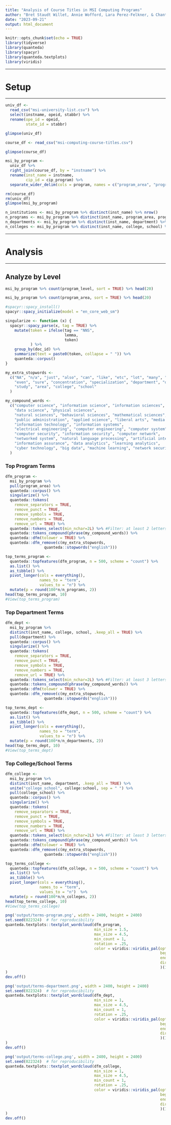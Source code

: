 ```yaml
---
title: "Analysis of Course Titles in MSI Computing Programs"
author: "Bret Staudt Willet, Annie Wofford, Lara Perez-Felkner, & Chantra Nhien"
date: "2023-09-21"
output: html_document
---
```


```r
knitr::opts_chunk$set(echo = TRUE)
library(tidyverse)
library(quanteda)
library(spacyr)
library(quanteda.textplots)
library(viridis)
```

---

# Setup

---

```r
univ_df <- 
  read_csv("msi-university-list.csv") %>%
  select(instname, opeid, stabbr) %>%
  rename(ope_id = opeid,
         state_id = stabbr)
```

```r
glimpse(univ_df)
```

```r
course_df <- read_csv("msi-computing-course-titles.csv")
```

```r
glimpse(course_df)
```

```r
msi_by_program <-
  univ_df %>%
  right_join(course_df, by = "instname") %>%
  rename(inst_name = instname,
         cip_id = cip_program) %>%
  separate_wider_delim(cols = program, names = c("program_area", "program_level"), delim = " - ")
```

```r
rm(course_df)
rm(univ_df)
glimpse(msi_by_program)
```

```r
n_institutions <- msi_by_program %>% distinct(inst_name) %>% nrow()
n_programs <- msi_by_program %>% distinct(inst_name, program_area, program_level) %>% nrow()
n_departments <- msi_by_program %>% distinct(inst_name, department) %>% nrow()
n_colleges <- msi_by_program %>% distinct(inst_name, college, school) %>% nrow()
```


---

# Analysis

---

## Analyze by Level

```r
msi_by_program %>% count(program_level, sort = TRUE) %>% head(20)
```

```r
msi_by_program %>% count(program_area, sort = TRUE) %>% head(20)
```

```r
#spacyr::spacy_install()
spacyr::spacy_initialize(model = "en_core_web_sm")
```

```r
singularize <- function (x) {
  spacyr::spacy_parse(x, tag = TRUE) %>%
    mutate(token = ifelse(tag == "NNS",
                          lemma,
                          token)
           ) %>%
    group_by(doc_id) %>% 
    summarize(text = paste0(token, collapse = " ")) %>%
    quanteda::corpus()
}
```

```r
my_extra_stopwords <-
  c("NA", "n/a", "just", "also", "can", "like", "etc", "lot", "many", "much", 
    "even", "sure", "concentration", "specialization", "department", "division",
    "study", "area", "college", "school"
  )

my_compound_words <- 
  c("computer science", "information science", "information sciences",
    "data science", "physical sciences",
    "natural sciences", "behavioral sciences", "mathematical sciences", 
    "public administration", "applied science", "liberal arts", "media arts",
    "information technology", "information systems", 
    "electrical engineering", "computer engineering", "computer system", 
    "computer security", "information security", "computer network",
    "networked system", "natural language processing", "artificial intelligence",
    "information assurance", "data analytics", "learning analytics", 
    "cyber technology", "big data", "machine learning", "network security"
  )
```

### Top Program Terms

```r
dfm_program <-
  msi_by_program %>%
  pull(program_area) %>% 
  quanteda::corpus() %>%
  singularize() %>%
  quanteda::tokens(
    remove_separators = TRUE,
    remove_punct = TRUE,
    remove_symbols = TRUE,
    remove_numbers = TRUE,
    remove_url = TRUE) %>%
  quanteda::tokens_select(min_nchar=2L) %>% #Filter: at least 2 letters 
  quanteda::tokens_compound(phrase(my_compound_words)) %>%
  quanteda::dfm(tolower = TRUE) %>% 
  quanteda::dfm_remove(c(my_extra_stopwords,
                 quanteda::stopwords("english")))

top_terms_program <- 
  quanteda::topfeatures(dfm_program, n = 500, scheme = "count") %>%
  as.list() %>%
  as_tibble() %>%
  pivot_longer(cols = everything(), 
               names_to = "term", 
               values_to = "n") %>%
  mutate(p = round(100*n/n_programs, 2))
head(top_terms_program, 10)
#View(top_terms_program)
```

### Top Department Terms

```r
dfm_dept <-
  msi_by_program %>%
  distinct(inst_name, college, school, .keep_all = TRUE) %>%
  pull(department) %>% 
  quanteda::corpus() %>%
  singularize() %>%
  quanteda::tokens(
    remove_separators = TRUE,
    remove_punct = TRUE,
    remove_symbols = TRUE,
    remove_numbers = TRUE,
    remove_url = TRUE) %>%
  quanteda::tokens_select(min_nchar=2L) %>% #Filter: at least 3 letters 
  quanteda::tokens_compound(phrase(my_compound_words)) %>%
  quanteda::dfm(tolower = TRUE) %>% 
  quanteda::dfm_remove(c(my_extra_stopwords,
                 quanteda::stopwords("english")))

top_terms_dept <- 
  quanteda::topfeatures(dfm_dept, n = 500, scheme = "count") %>%
  as.list() %>%
  as_tibble() %>%
  pivot_longer(cols = everything(), 
               names_to = "term", 
               values_to = "n") %>%
  mutate(p = round(100*n/n_departments, 2))
head(top_terms_dept, 10)
#View(top_terms_dept)
```

### Top College/School Terms

```r
dfm_college <-
  msi_by_program %>%
  distinct(inst_name, department, .keep_all = TRUE) %>%
  unite("college_school", college:school, sep = " ") %>%
  pull(college_school) %>%
  quanteda::corpus() %>%
  singularize() %>%
  quanteda::tokens(
    remove_separators = TRUE,
    remove_punct = TRUE,
    remove_symbols = TRUE,
    remove_numbers = TRUE,
    remove_url = TRUE) %>%
  quanteda::tokens_select(min_nchar=2L) %>% #Filter: at least 3 letters 
  quanteda::tokens_compound(phrase(my_compound_words)) %>%
  quanteda::dfm(tolower = TRUE) %>% 
  quanteda::dfm_remove(c(my_extra_stopwords,
                 quanteda::stopwords("english")))

top_terms_college <- 
  quanteda::topfeatures(dfm_college, n = 500, scheme = "count") %>%
  as.list() %>%
  as_tibble() %>%
  pivot_longer(cols = everything(), 
               names_to = "term", 
               values_to = "n")  %>%
  mutate(p = round(100*n/n_colleges, 2))
head(top_terms_college, 10)
#View(top_terms_college)
```



```r
png('output/terms-program.png', width = 2400, height = 2400)
set.seed(022324)  # for reproducibility 
quanteda.textplots::textplot_wordcloud(dfm_program,
                                       min_size = 1.5,
                                       max_size = 4.5,
                                       min_count = 1,
                                       rotation = .25,
                                       color = viridis::viridis_pal(option = "viridis",
                                                                    begin = 0.3,
                                                                    end = 0.8,
                                                                    direction = -1
                                                                    )(12)
)
dev.off()
```



```r
png('output/terms-department.png', width = 2400, height = 2400)
set.seed(022324)  # for reproducibility 
quanteda.textplots::textplot_wordcloud(dfm_dept, 
                                       min_size = 1,
                                       max_size = 4.5,
                                       min_count = 1,
                                       rotation = .25,
                                       color = viridis::viridis_pal(option = "viridis",
                                                                    begin = 0.3,
                                                                    end = 0.8,
                                                                    direction = -1
                                                                    )(12)
)
dev.off()
```

```r
png('output/terms-college.png', width = 2400, height = 2400)
set.seed(022324)  # for reproducibility 
quanteda.textplots::textplot_wordcloud(dfm_college, 
                                       min_size = 1,
                                       max_size = 4.5,
                                       min_count = 1,
                                       rotation = .25,
                                       color = viridis::viridis_pal(option = "viridis",
                                                                    begin = 0.3,
                                                                    end = 0.8,
                                                                    direction = -1
                                                                    )(12)
)
dev.off()
```
